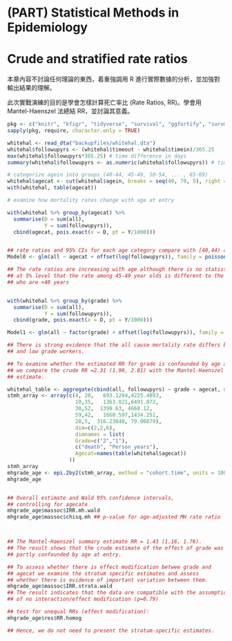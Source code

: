 # (PART) Statistical Methods in Epidemiology {-}


# Crude and stratified rate ratios

本章內容不討論任何理論的東西，着重強調用 R 進行實際數據的分析，並加強對輸出結果的理解。


此次實戰演練的目的是學會怎樣計算死亡率比 (Rate Ratios, RR)。學會用 Mantel-Haenszel 法總結 RR，並討論其意義。

```r
pkg <- c("knitr", "kfigr", "tidyverse", "survival", "ggfortify", "survminer", "plotly","gridExtra", "Epi", "KMsurv", "gnm", "cmprsk", "mstate", "flexsurv", "splines", "epitools", "eha", "shiny", "epiR")
sapply(pkg, require, character.only = TRUE)

whitehal <- read_dta("backupfiles/whitehal.dta")
whitehal$followupyrs <- (whitehal$timeout - whitehal$timein)/365.25
max(whitehal$followupyrs*365.25) # time difference in days
summary(whitehal$followupyrs <- as.numeric(whitehal$followupyrs)) # time difference in years

# categorize agein into groups (40-44, 45-49, 50-54, ... , 65-69)
whitehal$agecat <- cut(whitehal$agein, breaks = seq(40, 70, 5), right = FALSE)
with(whitehal, table(agecat))

# examine how mortality rates change with age at entry

with(whitehal %>% group_by(agecat) %>%
  summarise(D = sum(all),
            Y = sum(followupyrs)),
  cbind(agecat, pois.exact(x = D, pt = Y/1000)))


## rate ratios and 95% CIs for each age category compare with [40,44) age group
Model0 <- glm(all ~ agecat + offset(log(followupyrs)), family = poisson(link = "log"), data = whitehal); ci.exp(Model0)

## The rate ratios are increasing with age although there is no statistical evidence
## at 5% level that the rate among 45-49 year olds is different to the rate among men
## who are <40 years


with(whitehal %>% group_by(grade) %>%
  summarise(D = sum(all),
            Y = sum(followupyrs)),
  cbind(grade, pois.exact(x = D, pt = Y/1000)))

Model1 <- glm(all ~ factor(grade) + offset(log(followupyrs)), family = poisson(link = "log"), data = whitehal); ci.exp(Model1)

## There is strong evidence that the all cause mortality rate differs between high
## and low grade workers.

## To examine whether the estimated RR for grade is confounded by age at entry
## we compare the crude RR =2.31 (1.90, 2.81) with the Mantel-Haenszel summary
## estimate.

whitehal_table <- aggregate(cbind(all, followupyrs) ~ grade + agecat, data=whitehal, sum)
stmh_array <- array(c(4, 20,   693.1284,4225.4893,
                      10,35,   1363.821,6491.072,
                      30,52,  1399.63, 4660.12,                                                        51,67,   1832.169,3449.846,
                      59,42,   1660.597,1434.251,
                      28,5,  316.23840, 79.00879),
                      dim=c(2,2,6),
                      dimnames = list(
                      Grade=c("2","1"),
                      c("death", "Person_years"),
                      Agecat=names(table(whitehal$agecat))
                    ))
stmh_array
mhgrade_age <- epi.2by2(stmh_array, method = "cohort.time", units = 1000)
mhgrade_age


## Overall estimate and Wald 95% confidence intervals,
## controlling for agecate
mhgrade_age$massoc$IRR.mh.wald
mhgrade_age$massoc$chisq.mh ## p-value for age-adjusted MH rate ratio



## The Mantel-Haenszel summary estimate RR = 1.43 (1.16, 1.76).
## The result shows that the crude estimate of the effect of grade was
## partly confounded by age at entry.

## To assess whether there is effect modification betwee grade and
## agecat we examine the stratum specific estimates and assess
## whether there is evidence of important variation between them.
mhgrade_age$massoc$IRR.strata.wald
## The result indicates that the data are compatible with the assumption
## of no interaction/effect modification (p=0.79)

## test for unequal RRs (effect modification):
mhgrade_age$res$RR.homog

## Hence, we do not need to present the stratum-specific estimates.
```
